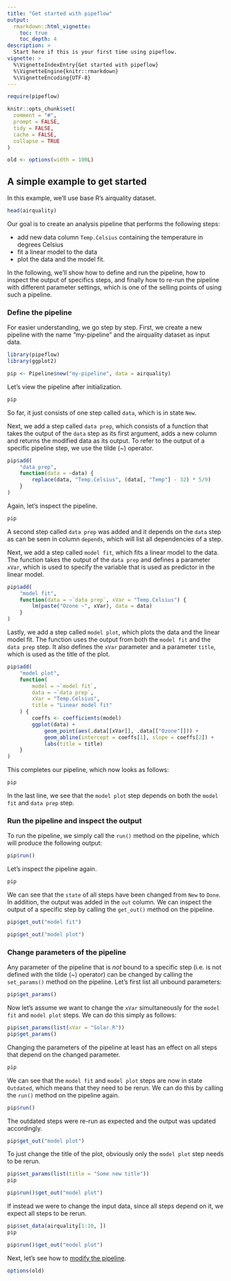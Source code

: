 ```yaml
---
title: "Get started with pipeflow"
output:
  rmarkdown::html_vignette:
    toc: true
    toc_depth: 4
description: >
  Start here if this is your first time using pipeflow.
vignette: >
  %\VignetteIndexEntry{Get started with pipeflow}
  %\VignetteEngine{knitr::rmarkdown}
  %\VignetteEncoding{UTF-8}
---
```


```r
require(pipeflow)

knitr::opts_chunk$set(
  comment = "#",
  prompt = FALSE,
  tidy = FALSE,
  cache = FALSE,
  collapse = TRUE
)

old <- options(width = 100L)
```

## A simple example to get started
In this example, we'll use base R's airquality dataset.

```r
head(airquality)
```

Our goal is to create an analysis pipeline that performs the following steps:

* add new data column `Temp.Celsius` containing the temperature in degrees
  Celsius
* fit a linear model to the data
* plot the data and the model fit.

In the following, we'll show how to define and run the pipeline, how to inspect
the output of specifics steps, and finally how to re-run the pipeline with
different parameter settings, which is one of the selling points of using
such a pipeline.

### Define the pipeline

For easier understanding, we go step by step. First, we create a new pipeline
with the name "my-pipeline" and the airquality dataset as input data.

```r
library(pipeflow)
library(ggplot2)

pip <- Pipeline$new("my-pipeline", data = airquality)
```

Let's view the pipeline after initialization.
```r
pip
```

So far, it just consists of one step called `data`, which is in state `New`.

Next, we add a step called `data prep`, which consists of a function that
takes the output of the `data` step as its first argument, adds a new column
and returns the modified data as its output. To refer to the output of a
specific pipeline step, we use the tilde (~) operator.

```r
pip$add(
    "data prep",
    function(data = ~data) {
        replace(data, "Temp.Celsius", (data[, "Temp"] - 32) * 5/9)
    }
)
```


Again, let's inspect the pipeline.
```r
pip
```

A second step called `data prep` was added and it depends on the `data`
step as can be seen in column `depends`, which will list all dependencies of
a step.

Next, we add a step called `model fit`, which fits a linear model to the
data. The function takes the output of the `data prep` and defines a
parameter `xVar`, which is used to specify the variable that is used as
predictor in the linear model.

```r
pip$add(
    "model fit",
    function(data = ~`data prep`, xVar = "Temp.Celsius") {
        lm(paste("Ozone ~", xVar), data = data)
    }
)
```

Lastly, we add a step called `model plot`, which plots the data and the
linear model fit. The function uses the output from both the
`model fit` and the `data prep` step. It also defines the `xVar`
parameter and a parameter `title`, which is used as the title
of the plot.

```r
pip$add(
    "model plot",
    function(
        model = ~`model fit`,
        data = ~`data prep`,
        xVar = "Temp.Celsius",
        title = "Linear model fit"
    ) {
        coeffs <- coefficients(model)
        ggplot(data) +
            geom_point(aes(.data[[xVar]], .data[["Ozone"]])) +
            geom_abline(intercept = coeffs[1], slope = coeffs[2]) +
            labs(title = title)
    }
)
```

This completes our pipeline, which now looks as follows:
```r
pip
```

In the last line, we see that the `model plot` step depends on both
the `model fit` and `data prep` step.


### Run the pipeline and inspect the output

To run the pipeline, we simply call the `run()` method on the pipeline,
which will produce the following output:

```r
pip$run()
```

Let's inspect the pipeline again.
```r
pip
```

We can see that the `state` of all steps have been changed from `New` to `Done`.
In addition, the output was added in the `out` column. We can inspect the
output of a specific step by calling the `get_out()` method on the pipeline.

```r
pip$get_out("model fit")
```

```r
pip$get_out("model plot")
```


### Change parameters of the pipeline

Any parameter of the pipeline that is *not* bound to a specific step
(i.e. is not defined with the tilde (~) operator) can be
changed by calling the `set_params()` method on the pipeline. Let's first
list all unbound parameters:

```r
pip$get_params()
```

Now let's assume we want to change the `xVar` simultaneously for the
`model fit` and `model plot` steps. We can do this simply as follows:

```r
pip$set_params(list(xVar = "Solar.R"))
pip$get_params()
```

Changing the parameters of the pipeline at least has an effect on all
steps that depend on the changed parameter.

```r
pip
```

We can see that the `model fit` and `model plot` steps are now in state
`Outdated`, which means that they need to be rerun. We can do this by
calling the `run()` method on the pipeline again.

```r
pip$run()
```

The outdated steps were re-run as expected and the output was
updated accordingly.

```r
pip$get_out("model plot")
```

To just change the title of the plot, obviously only the `model plot` step
needs to be rerun.

```r
pip$set_params(list(title = "Some new title"))
pip
```

```r
pip$run()$get_out("model plot")
```

If instead we were to change the input data, since all steps depend on it,
we expect all steps to be rerun.

```r
pip$set_data(airquality[1:10, ])
pip
```

```r
pip$run()$get_out("model plot")
```

Next, let's see how to [modify the pipeline](modify-pipeline.html).

```r
options(old)
```
